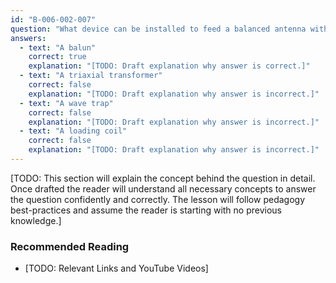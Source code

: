 ```yaml
---
id: "B-006-002-007"
question: "What device can be installed to feed a balanced antenna with an unbalanced transmission line?"
answers:
  - text: "A balun"
    correct: true
    explanation: "[TODO: Draft explanation why answer is correct.]"
  - text: "A triaxial transformer"
    correct: false
    explanation: "[TODO: Draft explanation why answer is incorrect.]"
  - text: "A wave trap"
    correct: false
    explanation: "[TODO: Draft explanation why answer is incorrect.]"
  - text: "A loading coil"
    correct: false
    explanation: "[TODO: Draft explanation why answer is incorrect.]"
---
```


[TODO: This section will explain the concept behind the question in detail. Once drafted the reader will understand all necessary concepts to answer the question confidently and correctly. The lesson will follow pedagogy best-practices and assume the reader is starting with no previous knowledge.]

### Recommended Reading

- [TODO: Relevant Links and YouTube Videos]
